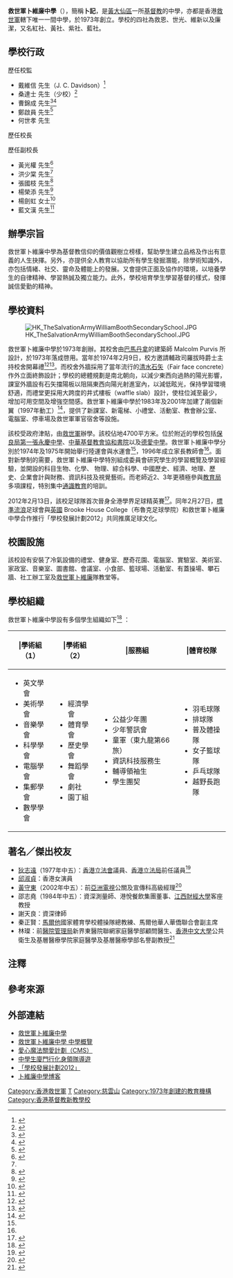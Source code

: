 {{refimprove|time=2018-04-21T13:11:23+00:00}}

{{Infobox school
| name        = 救世軍卜維廉中學<br />The Salvation Army William Booth Secondary School
| image       = [[File:Salvationarmywbss_logo.png|200px]]
| image_size = 280px
| motto       = 敬畏耶和華，是智慧的開端，認識至聖者，便是聰明。（箴言 9:10）<ref name="2016-2017學校周年報告">[http://www.wbss.edu.hk/CustomPage/47/2016-2017%E5%AD%B8%E6%A0%A1%E5%91%A8%E5%B9%B4%E5%A0%B1%E5%91%8A.pdf 救世軍卜維廉中學《2016-2017學校周年報告》]</ref>
| established = 1973
| type        = 津貼學校
| free_label  = 校監
| free_text   = 何世孝先生
| principal   = 洪楚英先生
| vice_principal = 楊劍虹女士、藍文漢先生
| enrollment  = 約1180人
| faculty     = 59人
| religion    = [[基督教|基督教]]
| affiliation = [[救世軍|救世軍]]
| colors      = {{color box|#FFFFFF}} [[白色|白色]]、{{color box|#003153}} [[藍色|藍色]]、{{color box|#838b8b}}[[灰色|灰色]]
| location    = [[九龍|九龍]][[慈雲山|慈雲山]][[毓華街|毓華街]]100號
| tel         = （852）23269068
| fax         = （852）23280052
| mail        = wbss@hkt.salvation.org
| website     = http://www.wbss.edu.hk
}}

'''救世軍卜維廉中學'''（{{lang-en|The Salvation Army William Booth Secondary School}}），簡稱'''卜記'''，是[[黃大仙區|黃大仙區]]一所[[基督教|基督教]]的中學，亦都是香港[[救世軍|救世軍]]轄下唯一一間中學，於1973年創立。學校的四社為救恩、世光、維新以及廉潔，又名紅社、黃社、紫社、藍社。

==學校行政==
;歷任校監
* 戴維信 先生（J. C. Davidson）<ref name="三十周年校慶特刊P17">{{cite book |author1=救世軍卜維廉中學三十周年校慶特刊編輯委員會 |title=救世軍卜維廉中學三十周年校慶 |year=2003 |publisher=救世軍卜維廉中學三十周年校慶特刊編輯委員會 |page=17 |quote= |url=}}</ref>
* 桑達士 先生（少校）<ref>{{cite book |author1=救世軍卜維廉中學三十周年校慶特刊編輯委員會 |title=救世軍卜維廉中學三十周年校慶 |year=2003 |publisher=救世軍卜維廉中學三十周年校慶特刊編輯委員會 |page=18 |quote= |url=}}</ref>
* 曹錦成 先生<ref>{{cite web |url=http://www.fullmark.hk/data/school.pdf |title=黃大位區中學名單及資料 |last= |first= |date=2009-3 |website= |publisher=香港教育局 |access-date=2019-05-20|quote=}}</ref><ref>{{cite book |author1=救世軍卜維廉中學三十周年校慶特刊編輯委員會 |title=救世軍卜維廉中學三十周年校慶 |year=2003 |publisher=救世軍卜維廉中學三十周年校慶特刊編輯委員會 |page=8 |quote= |url=}}</ref>
* 鄭啟員 先生<ref>{{cite web |url=http://archive.fo/LNh4p |title=法團校董會登記冊 救世軍卜維廉中學 |last= |first= |date= |website= |publisher=香港教育局 |access-date=2019-05-20|quote=}}</ref>
* 何世孝 先生

;歷任校長
{{columns-list|2|
* 1973年至1974年：Kenneth Bonnar 先生<ref>{{cite book |author1=救世軍卜維廉中學三十周年校慶特刊編輯委員會 |title=救世軍卜維廉中學三十周年校慶 |year=2003 |publisher=救世軍卜維廉中學三十周年校慶特刊編輯委員會 |page=11 |quote= |url=}}</ref>
* 1974年至1982年：郭乃誠 先生（O. F. Clark）<ref>{{cite web |url=https://archive.ph/mqNSm |title=救世軍卜維廉中學第六屆同學錄 教職員合照 |date=1982 |website= |publisher=救世軍卜維廉中學 |access-date=2021-09-24 |quote=}}</ref><ref>{{cite book |author1=救世軍卜維廉中學三十周年校慶特刊編輯委員會 |title=救世軍卜維廉中學三十周年校慶 |year=2003 |publisher=救世軍卜維廉中學三十周年校慶特刊編輯委員會 |page=12 |quote= |url=}}</ref>
* 1982年至1983年：張國枝 先生（署理）<ref name="三十周年校慶特刊P17" />
* 1983年至1987年：許樂倫 先生（Lawrence Hay）<ref name="三十周年校慶特刊P13">{{cite book |author1=救世軍卜維廉中學三十周年校慶特刊編輯委員會 |title=救世軍卜維廉中學三十周年校慶 |year=2003 |publisher=救世軍卜維廉中學三十周年校慶特刊編輯委員會 |page=13 |quote= |url=}}</ref>
* 1987年至1994年：翁浩岸 先生<ref name="三十周年校慶特刊P21">{{cite book |author1=救世軍卜維廉中學三十周年校慶特刊編輯委員會 |title=救世軍卜維廉中學三十周年校慶 |year=2003 |publisher=救世軍卜維廉中學三十周年校慶特刊編輯委員會 |page=21 |quote= |url=}}</ref>
* 1994年至1995年：許樂倫 先生<ref name="三十周年校慶特刊P13" />
* 1995年至2009年：伍雄強 先生<ref>{{cite news | title=高速水槍替阿鳳清理鏹水彈傷口 | url=http://orientaldaily.on.cc/cnt/news/20090521/00176_036.html | format= | publisher=東方日報 | date=2009-05-21| accessdate=2019-05-20|quote= }}</ref><ref name="三十周年校慶特刊P21" />
* 2009年至今：洪楚英 先生<ref>{{cite news | title=卜維廉中學 校長讓學生每天「有嘢袋落袋」 | url=http://www1.hkej.com/features/article?q=%23%E6%A0%A1%E9%95%B7%E7%B3%BB%E5%88%97%23&suid=2658296907 | format= | publisher=信報 | date=2016-05-16| accessdate=2019-05-20|quote= }}</ref>
}}

;歷任副校長
* 黃光權 先生<ref name="三十周年校慶特刊P1580">{{cite book |author1=救世軍卜維廉中學三十周年校慶特刊編輯委員會 |title=救世軍卜維廉中學三十周年校慶 |year=2003 |publisher=救世軍卜維廉中學三十周年校慶特刊編輯委員會 |page=15、80 |quote= |url=}}</ref>
* 洪少棠 先生<ref name="三十周年校慶特刊P1580" />
* 張國枝 先生<ref>{{cite web |url=https://archive.ph/ciUPM |title=1985-1986年教職員名單 |date=1985 |website= |publisher=救世軍卜維廉中學 |access-date=2021-09-24 |quote=}}</ref>
* 楊榮添 先生<ref>{{cite web |url=http://www.wbss.edu.hk/download/notice/77.pdf |title=成長部主講家長講座 主題：如何有效處理父母與子女間的衝突 |last= |first= |date=2012-12-10 |website= |publisher=救世軍卜維廉中學 |access-date=2019-05-20|quote=}}</ref>
* 楊劍虹 女士<ref>{{cite web |url=http://www.wbss.edu.hk/CustomPage/49/2017-2018%20%E5%AD%B8%E6%A0%A1%E7%99%BC%E5%B1%95%E6%B4%A5%E8%B2%BC%E5%A0%B1%E5%91%8A%E5%8F%8A%E8%A8%88%E5%8A%83.pdf |title=學校發展津貼報告 (2016-2017)與學校發展津貼計劃 (2017-2018) |last= |first= |date=2017 |website= |publisher=救世軍卜維廉中學 |access-date=2019-05-20|quote=}}</ref>
* 藍文漢 先生<ref>{{cite web |url=http://www.ouhk.edu.hk/wcsprd/Satellite?c=C_LIPACE&cid=1385192103484&d=Touch&lang=chi&muid=1543377367950&pagename=OUHK%2FtcSchSing2014&sch=LIP |title=探訪與交流 |last= |first= |date=2019-04-04|website= |publisher=香港公開大學 李嘉誠專業進修學院 |access-date=2019-05-20|quote=}}</ref>

==辦學宗旨==
救世軍卜維廉中學為基督教信仰的價值觀樹立榜樣，幫助學生建立品格及作出有意義的人生抉擇。另外，亦提供全人教育以協助所有學生發掘潛能，除學術知識外，亦包括情緒、社交、靈命及體能上的發展。又會提供正面及協作的環境，以培養學生的自律精神、學習熱誠及獨立能力。此外，學校培育學生學習基督的樣式，發揮誠信愛勤的精神。

== 學校資料 ==
[[File:HK_TheSalvationArmyWilliamBoothSecondarySchool.JPG|right]]

救世軍卜維廉中學於1973年創辦。其校舍由[[巴馬丹拿|巴馬丹拿]]的建築師 Malcolm Purvis 所設計，於1973年落成啓用。當年於1974年2月9日，校方邀請輔政司羅拔時爵士主持校舍開幕禮<ref>{{cite news | title=政府兩間津貼中學 本週末舉行啟用禮| url=https://mmis.hkpl.gov.hk/coverpage/-/coverpage/view?_coverpage_WAR_mmisportalportlet_hsf=%E8%AD%9A%E7%82%B3%E6%96%87&p_r_p_-1078056564_c=QF757YsWv58ICqkf4NaDXoi0LUgAkl21&_coverpage_WAR_mmisportalportlet_o=62&_coverpage_WAR_mmisportalportlet_actual_q=%28%20verbatim_dc.collection%3A%28%22Old%5C%20HK%5C%20Newspapers%22%29%20%29%20AND+%28%20%28%20allTermsMandatory%3A%28true%29%20OR+all_dc.title%3A%28%E8%AD%9A%E7%82%B3%E6%96%87%29%20OR+all_dc.creator%3A%28%E8%AD%9A%E7%82%B3%E6%96%87%29%20OR+all_dc.contributor%3A%28%E8%AD%9A%E7%82%B3%E6%96%87%29%20OR+all_dc.subject%3A%28%E8%AD%9A%E7%82%B3%E6%96%87%29%20OR+fulltext%3A%28%E8%AD%9A%E7%82%B3%E6%96%87%29%20OR+all_dc.description%3A%28%E8%AD%9A%E7%82%B3%E6%96%87%29%20%29%20%29&_coverpage_WAR_mmisportalportlet_sort_field=score&_coverpage_WAR_mmisportalportlet_sort_order=desc | pages=7  | publisher=香港工商日報 | date=1974-02-03| accessdate=2020-04-26|quote= }}</ref><ref name="三十周年校慶特刊P20">{{cite book |author1=救世軍卜維廉中學三十周年校慶特刊編輯委員會 |title=救世軍卜維廉中學三十周年校慶 |year=2003 |publisher=救世軍卜維廉中學三十周年校慶特刊編輯委員會 |page=20 |quote= |url=}}</ref>。而校舍外牆採用了當年流行的[[清水混凝土|清水石矢]]（Fair face concrete）作外立面終飾設計；學校的總體規劃是南北朝向，以減少東西向過熱的陽光影響，課室外牆設有石矢擋陽板以阻隔東西向陽光射進室內，以減低眩光，保持學習環境舒適，而禮堂更採用大跨度的井式樓板（waffle slab）設計，使柱位減至最少，增加可用空間及增強空間感。救世軍卜維廉中學於1983年及2001年加建了兩個新翼（1997年動工）<ref>{{cite book |author1=救世軍卜維廉中學三十周年校慶特刊編輯委員會 |title=救世軍卜維廉中學三十周年校慶 |year=2003 |publisher=救世軍卜維廉中學三十周年校慶特刊編輯委員會 |page=21、22 |quote= |url=}}</ref>，提供了新課室、新電梯、小禮堂、活動室、教會辦公室、電腦室、停車場及救世軍軍官宿舍等設施。

該校受政府津貼，由[[救世軍|救世軍]]辦學。該校佔地4700平方米。位於附近的學校包括[[保良局第一張永慶中學|保良局第一張永慶中學]]、[[中華基督教會協和書院|中華基督教會協和書院]]以及[[德愛中學|德愛中學]]。救世軍卜維廉中學分別於1974年及1975年開始舉行陸運會與水運會<ref name="三十周年校慶特刊P20" />，1996年成立家長教師會<ref name="三十周年校慶特刊P21" />。面對新學制的需要，救世軍卜維廉中學特別組成委員會研究學生的學習概覽及學習經驗，並開設的科目生物、化學、 物理、綜合科學、中國歷史、經濟、地理、歷史、企業會計與財務、資訊科技及視覺藝術。而老師近2、3年更積極參與[[教育局_(香港)|教育局]]多項課程，特別集中[[通識教育|通識教育]]的培訓。

2012年2月13日，該校足球隊首次晉身全港學界足球精英賽<ref>{{cite news | title=爆冷挫體藝卜維廉晉16強 | url=http://dailynews.sina.com/bg/news/spt/sptothers/mingpao/20120212/12213138829.html | format= | publisher=明報 | date=2012-02-12| accessdate=2019-05-20|quote= }}</ref>。同年2月27日，[[標準流浪|標準流浪]]足球會與[[英國|英國]] Brooke House College（布魯克足球學院）和救世軍卜維廉中學合作推行「學校發展計劃2012」共同推廣足球文化。

== 校園設施 ==
該校設有安裝了冷氣設備的禮堂、健身室、歷奇花園、電腦室、實驗室、美術室、家政室、音樂室、圖書館、會議室、小食部、籃球場、活動室、有蓋操場、攀石牆、社工辦工室及[[救世軍|救世軍]][[卜維廉|卜維廉]]隊教堂等。

==學校組織==
救世軍卜維廉中學設有多個學生組織如下<ref>{{cite book |author1=救世軍卜維廉中學三十周年校慶特刊編輯委員會 |title=救世軍卜維廉中學三十周年校慶 |year=2003 |publisher=救世軍卜維廉中學三十周年校慶特刊編輯委員會 |page=140 |quote= |url=}}</ref>
：

{|
!{{blue row}}|學術組（1）
!{{blue row}}|學術組（2）
!{{blue row}}|服務組
!{{blue row}}|體育校隊
|-
|valign="top"|
*英文學會
*美術學會
*音樂學會
*科學學會
*電腦學會
*集郵學會
*數學學會
|valign="top"|
*經濟學會
*體育學會
*歷史學會
*舞蹈學會
*劇社
*園丁組
|valign="top"|
*公益少年團
*少年警訊會
*童軍（東九龍第66旅）
*資訊科技服務生
*輔導領袖生
*學生團契
|valign="top"|
*羽毛球隊
*排球隊
*普及體操隊
*女子籃球隊
*乒乓球隊
*越野長跑隊
|}

== 著名／傑出校友 ==
*[[狄志遠|狄志遠]]{{SBSHK|nocat}}{{JP|nocat}}（1977年中五）：[[香港立法會|香港立法會]]議員、[[香港立法局|香港立法局]]前任議員<ref>{{cite web |url=https://archive.ph/MN4d3 |title=畢業同學名單 |date=1977 |website= |publisher=救世軍卜維廉中學 |access-date=2021-09-24 |quote=}}</ref>{{noteTag|資料出自於2003年出版的《救世軍卜維廉中學三十周年校慶》特刊第18頁：「第十七屆（1993）：主禮嘉賓為校友狄志遠立法局議員」。}}{{noteTag|關於狄志遠就讀學校的資料亦可見於1994年由明報校園記者所著的《名人說母校》（明報出版社出版）第94頁。}}
*[[邱淑貞|邱淑貞]]：香港女演員
*[[黃守東|黃守東]]（2002年中五）：前[[亞洲電視|亞洲電視]]公關及宣傳科高級經理<ref>{{cite web |url=http://hk.yoshioris.com/student.asp?gid=259667 |title= 黃守東 Wong Sau Tung |last= |first= |date= |website= |publisher=都會學園 |access-date=2019-05-20|quote=}}</ref>
*邵志堯（1984年中五）：資深測量師、港悅餐飲集團董事、[[江西財經大學|江西財經大學]]客座教授
*謝天良：資深律師{{noteTag|資料出自於2003年出版的《救世軍卜維廉中學三十周年校慶》特刊第19頁：「第廿屆（1996）：校友及校董謝天良律師捐出卜維廉中學獎學金」。}}
*秦正賢：[[馬爾他|馬爾他]]國家體育學校體操隊總教練、馬爾他華人華僑聯合會副主席
*林璨：前[[醫院管理局|醫院管理局]]新界東醫院聯網家庭醫學部顧問醫生、[[香港中文大學|香港中文大學]]公共衛生及基層醫療學院家庭醫學及基層醫療學部名譽副教授<ref>{{cite book |author1=救世軍卜維廉中學三十周年校慶特刊編輯委員會 |title=救世軍卜維廉中學三十周年校慶 |year=2003 |publisher=救世軍卜維廉中學三十周年校慶特刊編輯委員會 |page=19 |quote= |url=}}</ref>

==注釋==
{{noteFoot}}

==參考來源==
{{reflist|2}}

== 外部連結 ==
*[http://www.wbss.edu.hk/index.html 救世軍卜維廉中學]
*[http://www.chsc.hk/ssp/sch_detail1.php?lang_id=2&sch_id=169 救世軍卜維廉中學 中學概覽]
*[http://www.caringmagic.org/cms-william-booth-school 愛心魔法關愛計劃（CMS）]
*[http://orientaldaily.on.cc/cnt/lifestyle/20120117/00298_001.html 中學生廈門行化身領隊導遊]
*[http://bcrangers.com/whatsnews41.html 「學校發展計劃2012」]  
*[http://blog.yahoo.com/wbss 卜維廉中學博客]  

{{香港救世軍學校}}

[[Category:香港救世軍|Category:香港救世軍]]
[[Category:黃大仙區中學|T]]
[[Category:慈雲山|Category:慈雲山]]
[[Category:1973年創建的教育機構|Category:1973年創建的教育機構]]
[[Category:香港基督教新教學校|Category:香港基督教新教學校]]